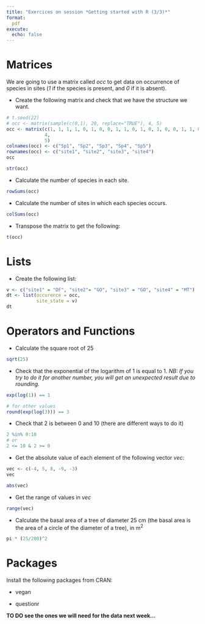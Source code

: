 ```yaml
---
title: "Exercices on session *Getting started with R (3/3)*"
format:
  pdf
execute:
  echo: false  
---
```

  
# Matrices

We are going to use a matrix called *occ* to get data on occurrence of species in sites (*1* if the species is present, and *0* if it is absent).

* Create the following matrix and check that we have the structure we want.

```r
# t.seed(22)
# occ <- matrix(sample(c(0,1), 20, replace="TRUE"), 4, 5)
occ <- matrix(c(1, 1, 1, 1, 0, 1, 0, 0, 1, 1, 0, 1, 0, 1, 0, 0, 1, 1, 0, 1), 
              4, 
              5)
colnames(occ) <- c("Sp1", "Sp2", "Sp3", "Sp4", "Sp5")
rownames(occ) <- c("site1", "site2", "site3", "site4")
occ
```
```r
str(occ)
```
* Calculate the number of species in each site.

```r
rowSums(occ)
```

* Calculate the number of sites in which each species occurs.

```r
colSums(occ)
```
* Transpose the matrix to get the following:

```r
t(occ)
```

# Lists

* Create the following list:

```r
v <- c("site1" = "DF", "site2"= "GO", "site3" = "GO", "site4" = "MT")
dt <- list(occurence = occ,
           site_state = v)
dt
```

# Operators and Functions

* Calculate the square root of 25

```r
sqrt(25)
```
* Check that the exponential of the logarithm of 1 is equal to 1.
*NB: If you try to do it for another number, you will get an unexpected result due to rounding.*

```r
exp(log(1)) == 1

# for other values
round(exp(log(3))) == 3
```

* Check that 2 is between 0 and 10 (there are different ways to do it)

```r
2 %in% 0:10
# or
2 <= 10 & 2 >= 0
```

* Get the absolute value of each element of the following vector *vec*:

```r
vec <- c(-4, 5, 8, -9, -3)
vec
```

```r
abs(vec)
```
* Get the range of values in *vec* 

```r
range(vec)
```
* Calculate the basal area of a tree of diameter 25 cm (the basal area is the area of a circle of the diameter of a tree), in m^2^

```r
pi * (25/200)^2
```


# Packages

Install the following packages from CRAN:

* vegan

* questionr

**TO DO see the ones we will need for the data next week...**



